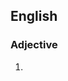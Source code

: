 {{also|biserrate}}
==English==

===Adjective===
{{en-adj|-}}

# {{alternative spelling of|biserrate|lang=en}}